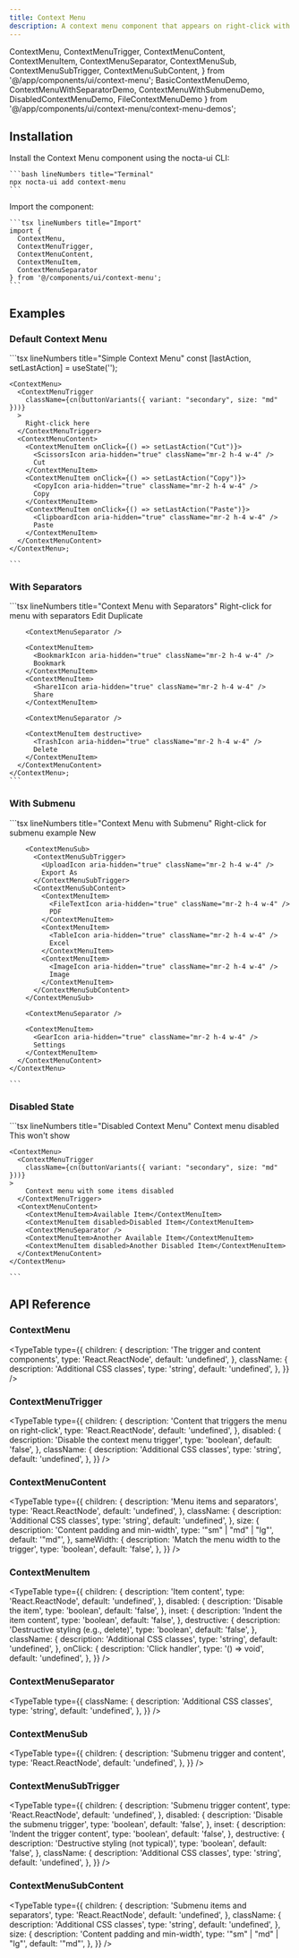 ```yaml
---
title: Context Menu
description: A context menu component that appears on right-click with full keyboard navigation and submenu support
---
```


  ContextMenu,
  ContextMenuTrigger,
  ContextMenuContent,
  ContextMenuItem,
  ContextMenuSeparator,
  ContextMenuSub,
  ContextMenuSubTrigger,
  ContextMenuSubContent,
} from '@/app/components/ui/context-menu';
  BasicContextMenuDemo,
  ContextMenuWithSeparatorDemo,
  ContextMenuWithSubmenuDemo,
  DisabledContextMenuDemo,
  FileContextMenuDemo
} from '@/app/components/ui/context-menu/context-menu-demos';

## Installation

<Steps>
  <Step>
    Install the Context Menu component using the nocta-ui CLI:

    ```bash lineNumbers title="Terminal"
    npx nocta-ui add context-menu
    ```
  </Step>
  <Step>
    Import the component:

    ```tsx lineNumbers title="Import"
    import {
      ContextMenu,
      ContextMenuTrigger,
      ContextMenuContent,
      ContextMenuItem,
      ContextMenuSeparator
    } from '@/components/ui/context-menu';
    ```
  </Step>
</Steps>

## Examples

### Default Context Menu

<DocsTabs defaultValue="preview">
  <DocsTab value="preview" lineNumbers title="Preview">
    <BasicContextMenuDemo />
  </DocsTab>
  <DocsTab value="code" lineNumbers title="Code">
    ```tsx lineNumbers title="Simple Context Menu"
    const [lastAction, setLastAction] = useState('');

    <ContextMenu>
      <ContextMenuTrigger
        className={cn(buttonVariants({ variant: "secondary", size: "md" }))}
      >
        Right-click here
      </ContextMenuTrigger>
      <ContextMenuContent>
        <ContextMenuItem onClick={() => setLastAction("Cut")}>
          <ScissorsIcon aria-hidden="true" className="mr-2 h-4 w-4" />
          Cut
        </ContextMenuItem>
        <ContextMenuItem onClick={() => setLastAction("Copy")}>
          <CopyIcon aria-hidden="true" className="mr-2 h-4 w-4" />
          Copy
        </ContextMenuItem>
        <ContextMenuItem onClick={() => setLastAction("Paste")}>
          <ClipboardIcon aria-hidden="true" className="mr-2 h-4 w-4" />
          Paste
        </ContextMenuItem>
      </ContextMenuContent>
    </ContextMenu>;

    ```
  </DocsTab>
</DocsTabs>

### With Separators

<DocsTabs defaultValue="preview">
  <DocsTab value="preview" lineNumbers title="Preview">
    <ContextMenuWithSeparatorDemo />
  </DocsTab>
  <DocsTab value="code" lineNumbers title="Code">
    ```tsx lineNumbers title="Context Menu with Separators"
    <ContextMenu>
      <ContextMenuTrigger
        className={cn(buttonVariants({ variant: "secondary", size: "md" }))}
      >
        Right-click for menu with separators
      </ContextMenuTrigger>
      <ContextMenuContent>
        <ContextMenuItem>
          <Pencil1Icon aria-hidden="true" className="mr-2 h-4 w-4" />
          Edit
        </ContextMenuItem>
        <ContextMenuItem>
          <StackIcon aria-hidden="true" className="mr-2 h-4 w-4" />
          Duplicate
        </ContextMenuItem>

        <ContextMenuSeparator />

        <ContextMenuItem>
          <BookmarkIcon aria-hidden="true" className="mr-2 h-4 w-4" />
          Bookmark
        </ContextMenuItem>
        <ContextMenuItem>
          <Share1Icon aria-hidden="true" className="mr-2 h-4 w-4" />
          Share
        </ContextMenuItem>

        <ContextMenuSeparator />

        <ContextMenuItem destructive>
          <TrashIcon aria-hidden="true" className="mr-2 h-4 w-4" />
          Delete
        </ContextMenuItem>
      </ContextMenuContent>
    </ContextMenu>;
    ```
  </DocsTab>
</DocsTabs>

### With Submenu

<DocsTabs defaultValue="preview">
  <DocsTab value="preview" lineNumbers title="Preview">
    <ContextMenuWithSubmenuDemo />
  </DocsTab>
  <DocsTab value="code" lineNumbers title="Code">
    ```tsx lineNumbers title="Context Menu with Submenu"
    <ContextMenu>
      <ContextMenuTrigger
        className={cn(buttonVariants({ variant: "secondary", size: "md" }))}
      >
        Right-click for submenu example
      </ContextMenuTrigger>
      <ContextMenuContent>
        <ContextMenuItem>
          <PlusIcon aria-hidden="true" className="mr-2 h-4 w-4" />
          New
        </ContextMenuItem>

        <ContextMenuSub>
          <ContextMenuSubTrigger>
            <UploadIcon aria-hidden="true" className="mr-2 h-4 w-4" />
            Export As
          </ContextMenuSubTrigger>
          <ContextMenuSubContent>
            <ContextMenuItem>
              <FileTextIcon aria-hidden="true" className="mr-2 h-4 w-4" />
              PDF
            </ContextMenuItem>
            <ContextMenuItem>
              <TableIcon aria-hidden="true" className="mr-2 h-4 w-4" />
              Excel
            </ContextMenuItem>
            <ContextMenuItem>
              <ImageIcon aria-hidden="true" className="mr-2 h-4 w-4" />
              Image
            </ContextMenuItem>
          </ContextMenuSubContent>
        </ContextMenuSub>

        <ContextMenuSeparator />

        <ContextMenuItem>
          <GearIcon aria-hidden="true" className="mr-2 h-4 w-4" />
          Settings
        </ContextMenuItem>
      </ContextMenuContent>
    </ContextMenu>

    ```
  </DocsTab>
</DocsTabs>

### Disabled State

<DocsTabs defaultValue="preview">
  <DocsTab value="preview" lineNumbers title="Preview">
    <DisabledContextMenuDemo />
  </DocsTab>
  <DocsTab value="code" lineNumbers title="Code">
    ```tsx lineNumbers title="Disabled Context Menu"
    <ContextMenu>
      <ContextMenuTrigger
        disabled
        className={cn(buttonVariants({ variant: "secondary", size: "md" }))}
      >
        Context menu disabled
      </ContextMenuTrigger>
      <ContextMenuContent>
        <ContextMenuItem>This won't show</ContextMenuItem>
      </ContextMenuContent>
    </ContextMenu>


    <ContextMenu>
      <ContextMenuTrigger
        className={cn(buttonVariants({ variant: "secondary", size: "md" }))}
    >
        Context menu with some items disabled
      </ContextMenuTrigger>
      <ContextMenuContent>
        <ContextMenuItem>Available Item</ContextMenuItem>
        <ContextMenuItem disabled>Disabled Item</ContextMenuItem>
        <ContextMenuSeparator />
        <ContextMenuItem>Another Available Item</ContextMenuItem>
        <ContextMenuItem disabled>Another Disabled Item</ContextMenuItem>
      </ContextMenuContent>
    </ContextMenu>

    ```
  </DocsTab>
</DocsTabs>

## API Reference

### ContextMenu

<TypeTable
  type={{
    children: {
      description: 'The trigger and content components',
      type: 'React.ReactNode',
      default: 'undefined',
    },
    className: {
      description: 'Additional CSS classes',
      type: 'string',
      default: 'undefined',
    },
  }}
/>

### ContextMenuTrigger

<TypeTable
  type={{
    children: {
      description: 'Content that triggers the menu on right-click',
      type: 'React.ReactNode',
      default: 'undefined',
    },
    disabled: {
      description: 'Disable the context menu trigger',
      type: 'boolean',
      default: 'false',
    },
    className: {
      description: 'Additional CSS classes',
      type: 'string',
      default: 'undefined',
    },
  }}
/>

### ContextMenuContent

<TypeTable
  type={{
    children: {
      description: 'Menu items and separators',
      type: 'React.ReactNode',
      default: 'undefined',
    },
    className: {
      description: 'Additional CSS classes',
      type: 'string',
      default: 'undefined',
    },
    size: {
      description: 'Content padding and min-width',
      type: '"sm" | "md" | "lg"',
      default: '"md"',
    },
    sameWidth: {
      description: 'Match the menu width to the trigger',
      type: 'boolean',
      default: 'false',
    },
  }}
/>

### ContextMenuItem

<TypeTable
  type={{
    children: {
      description: 'Item content',
      type: 'React.ReactNode',
      default: 'undefined',
    },
    disabled: {
      description: 'Disable the item',
      type: 'boolean',
      default: 'false',
    },
    inset: {
      description: 'Indent the item content',
      type: 'boolean',
      default: 'false',
    },
    destructive: {
      description: 'Destructive styling (e.g., delete)',
      type: 'boolean',
      default: 'false',
    },
    className: {
      description: 'Additional CSS classes',
      type: 'string',
      default: 'undefined',
    },
    onClick: {
      description: 'Click handler',
      type: '() => void',
      default: 'undefined',
    },
  }}
/>

### ContextMenuSeparator

<TypeTable
  type={{
    className: {
      description: 'Additional CSS classes',
      type: 'string',
      default: 'undefined',
    },
  }}
/>

### ContextMenuSub

<TypeTable
  type={{
    children: {
      description: 'Submenu trigger and content',
      type: 'React.ReactNode',
      default: 'undefined',
    },
  }}
/>

### ContextMenuSubTrigger

<TypeTable
  type={{
    children: {
      description: 'Submenu trigger content',
      type: 'React.ReactNode',
      default: 'undefined',
    },
    disabled: {
      description: 'Disable the submenu trigger',
      type: 'boolean',
      default: 'false',
    },
    inset: {
      description: 'Indent the trigger content',
      type: 'boolean',
      default: 'false',
    },
    destructive: {
      description: 'Destructive styling (not typical)',
      type: 'boolean',
      default: 'false',
    },
    className: {
      description: 'Additional CSS classes',
      type: 'string',
      default: 'undefined',
    },
  }}
/>

### ContextMenuSubContent

<TypeTable
  type={{
    children: {
      description: 'Submenu items and separators',
      type: 'React.ReactNode',
      default: 'undefined',
    },
    className: {
      description: 'Additional CSS classes',
      type: 'string',
      default: 'undefined',
    },
    size: {
      description: 'Content padding and min-width',
      type: '"sm" | "md" | "lg"',
      default: '"md"',
    },
  }}
/>
